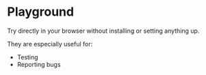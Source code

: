 
# Playground

Try <KoliBri /> directly in your browser without installing or setting anything up.

They are especially useful for:

- Testing <KoliBri />
- Reporting bugs

<PlaygroundCards />
